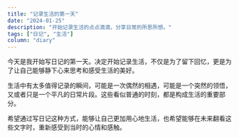 ```yaml
---
title: "记录生活的第一天"
date: "2024-01-25"
description: "开始记录生活的点点滴滴，分享日常的所思所想。"
tags: ["日记", "生活"]
column: "diary"
---
```


今天是我开始写日记的第一天。决定开始记录生活，不仅是为了留下回忆，更是为了让自己能够静下心来思考和感受生活的美好。

生活中有太多值得记录的瞬间，可能是一次偶然的相遇，可能是一个突然的领悟，又或者只是一个平凡的日常片段。这些看似普通的时刻，都是构成生活的重要部分。

希望通过写日记这种方式，能够让自己更加用心地生活，也希望能够在未来翻看这些文字时，重新感受到当时的心情和感触。 